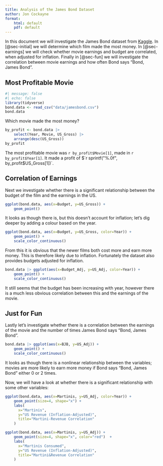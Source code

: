 ```yaml
---
title: Analysis of the James Bond Dataset
author: Jon Cockayne
format: 
    html: default
    pdf: default
---
```


In this document we will investigate the James Bond dataset from [Kaggle](https://www.kaggle.com/datasets/dreb87/jamesbond).
In [@sec-initial] we will determine which film made the most money.
In [@sec-earnings] we will check whether movie earnings and budget are correlated, when adjusted for inflation.
Finally in [@sec-fun] we will investigate the correlation between movie earnings and how often Bond says "Bond, James Bond".

## Most Profitable Movie { #sec-initial }

```r
#| message: false
#| echo: false
library(tidyverse)
bond.data <- read_csv("data/jamesbond.csv")
bond.data
```

Which movie made the most money?
```r
by_profit <- bond.data |>
    select(Year, Movie, US_Gross) |>
    arrange(desc(US_Gross))
by_profit
```

The most profitable movie was `r by_profit$Movie[1]`, made in `r by_profit$Year[1]`.
It made a profit of $`r sprintf("%.0f", by_profit$US_Gross[1])`.

## Correlation of Earnings { #sec-earnings }

Next we investigate whether there is a significant relationship between the budget of the film and the earnings in the US.

```r
ggplot(bond.data, aes(x=Budget, y=US_Gross)) +
    geom_point()
```

It looks as though there is, but this doesn't account for inflation; let's dig deeper by adding a colour based on the year.

```r
ggplot(bond.data, aes(x=Budget, y=US_Gross, color=Year)) +
    geom_point() +
    scale_color_continuous()
```

From this it is obvious that the newer films both cost more and earn more money.
This is therefore likely due to inflation.
Fortunately the dataset also provides budgets adjusted for inflation.

```r
bond.data |> ggplot(aes(x=Budget_Adj, y=US_Adj, color=Year)) +
    geom_point() +
    scale_color_continuous()
```

It still seems that the budget has been increasing with year, however there is a much less obvious correlation between this and the earnings of the movie.

## Just for Fun { #sec-fun }

Lastly let's investigate whether there is a correlation between the earnings of the movie and the number of times James Bond says "Bond, James Bond".

```r
bond.data |> ggplot(aes(x=BJB, y=US_Adj)) +
    geom_point() +
    scale_color_continuous()
```

It looks as though there is a nonlinear relationship between the variables; movies are more likely to earn more money if Bond says "Bond, James Bond" either 0 or 2 times.

Now, we will have a look at whether there is a significant relationship with some other variables:

```r
ggplot(bond.data, aes(x=Martinis, y=US_Adj, color=Year)) +
    geom_point(size=4, shape="x") +
    labs(
      x="Martinis",
      y="US Revenue (Inflation-Adjusted)",
      title="Martini-Revenue Correlation"
    )
```
```r
ggplot(bond.data, aes(x=Martinis, y=US_Adj)) +
    geom_point(size=4, shape="x", color="red")  +
    labs(
      x="Martinis Consumed",
      y="US Revenue (Inflation-Adjusted)",
      title="Martini&Revenue Correlation"
    )
```

